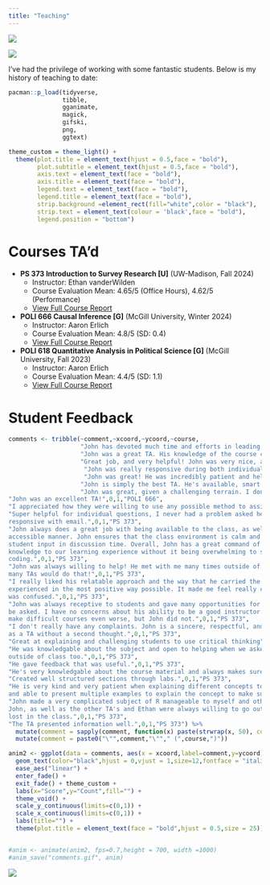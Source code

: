 ```yaml
---
title: "Teaching"
---
```


::: {.column-margin}
![](images/image_palletes_vertical.JPG)
::: 

::: {.column-margin}
![](images/image_fence.JPG)
::: 


I've had the privilege of working with some fantastic students. Below is my history of teaching to date:

```r
pacman::p_load(tidyverse,
               tibble,
               gganimate,
               magick,
               gifski,
               png,
               ggtext)

theme_custom = theme_light() + 
  theme(plot.title = element_text(hjust = 0.5,face = "bold"),
        plot.subtitle = element_text(hjust = 0.5,face = "bold"),
        axis.text = element_text(face = "bold"),
        axis.title = element_text(face = "bold"),
        legend.text = element_text(face = "bold"),
        legend.title = element_text(face = "bold"),
        strip.background =element_rect(fill="white",color = "black"),
        strip.text = element_text(colour = 'black',face = "bold"),
        legend.position = "bottom")

```

# Courses TA'd


  - **PS 373 Introduction to Survey Research [U]** (UW-Madison, Fall 2024)
    - Instructor: Ethan vanderWilden
    - Course Evaluation Mean: 4.65/5 (Office Hours), 4.62/5 (Performance)
    - [View Full Course Report](ps373_fall2024.qmd)
  - **POLI 666 Causal Inference [G]** (McGill University, Winter 2024)
    - Instructor: Aaron Erlich
    - Course Evaluation Mean: 4.8/5 (SD: 0.4)
    - [View Full Course Report](poli666_winter2024.qmd)
  - **POLI 618 Quantitative Analysis in Political Science [G]** (McGill University, Fall 2023) 
    - Instructor: Aaron Erlich
    - Course Evaluation Mean: 4.4/5 (SD: 1.1)
    - [View Full Course Report](poli618_fall2023.qmd)
  
# Student Feedback
```r

comments <- tribble(~comment,~xcoord,~ycoord,~course,
                    "John has devoted much time and efforts in leading the lab and providing super useful code; he's also welcoming students for asking questions and discussing their own project.  He really fulfilled this job and even went beyond it.",0,1,"POLI 666",
                    "John was a great TA. His knowledge of the course content was exceptional.  He was able to effectively communication complex coding techniques with the class during labs and was always available to answer questions. It was also evident that he is really passionate about causal inference.",0,1,"POLI 666",
                    "Great job, and very helpful! John was very nice, approachable and knowledgeable.",0,1,"POLI 618",
                     "John was really responsive during both individual consultations  and email questions. He was really helpful and labs with him  were super handy for solving homeworks.",0,1,"POLI 618",
                     "John was great! He was incredibly patient and helpful,  and we really appreciated the labs he led.",0,1,"POLI 618",
                    "John is simply the best TA. He's available, smart  and actually knows what he's talking about. Those things are not  given in most TAs.",0,1,"POLI 618",
                    "John was great, given a challenging terrain. I don’t think he should  have been the primary source of coding knowledge for this class, but that was how it was structured, and given that undue responsibility, I thought John did very well. It would have been better to go over more of the homework related coding – for instance, if we could have gone over how to properly do each aspect of the homework after it was graded. But I understand that given the amount of coding material he had to cover,  doing such review wasn’t possible in the time. More feedback on homework’s overall  would have been helpful also.",0,1,"POLI 618",
"John was an excellent TA!",0,1,"POLI 666",
"I appreciated how they were willing to use any possible method to assist, including outside of class material.",0,1,"PS 373",
"Super helpful for individual questions, I never had a problem asked he answered my questions. Also, very
responsive with email.",0,1,"PS 373",
"John always does a great job with being available to the class, as well as explaining core concepts in an
accessible manner. John ensures that the class environment is calm and productive, while still allowing for
student input in discussion time. Overall, John has a great command of the material and was able to apply his
knowledge to our learning experience without it being overwhelming to students who are still learning about
coding.",0,1,"PS 373",
"John was always willing to help! He met with me many times outside of the usual hours to help me out. Not
many TAs would do that!",0,1,"PS 373",
"I really liked his relatable approach and the way that he carried the classroom, it was unlike anything I have
experienced in the most positive way possible. It made me feel really comfortable to ask questions whenever I
was confused.",0,1,"PS 373",
"John was always receptive to students and gave many opportunities for help to be requested and questions to
be asked. I have no concerns about his ability to be a good instructor. This was a tough class for me. Some TAs
make difficult courses even worse, but John did not.",0,1,"PS 373",
"I don't really have any complaints. John is a sincere, respectful, and knowledgeable TA, I would recommend him
as a TA without a second thought.",0,1,"PS 373",
"Great at explaining and challenging students to use critical thinking",0,1,"PS 373",
"He was knowledgable about the subject and open to helping when we asked. He made sure to be available
outside of class too.",0,1,"PS 373",
"He gave feedback that was useful.",0,1,"PS 373",
"He's very knowledgable about the course material and always makes sure that we are on the right path.",0,1,"PS 373",
"Created well structured sections through labs.",0,1,"PS 373",
"He is very kind and very patient when explaining different concepts to us. He is very knowledgable on the topic
and able to present multiple examples to explain the concept to make sure we have a full understanding.",0,1,"PS 373",
"John made a very complicated subject of R manageable to myself and others who have never used R before.
John, as well as the other TA's and Ethan were always willing to go out of their way if anyone was confused or
lost in the class.",0,1,"PS 373",
"The TA presented information well.",0,1,"PS 373") %>% 
  mutate(comment = sapply(comment, function(x) paste(strwrap(x, 50), collapse = "\n"))) |> 
  mutate(comment = paste0("\"",comment,"\""," (",course,")"))

anim2 <- ggplot(data = comments, aes(x = xcoord,label=comment,y=ycoord))  +
  geom_text(color="black",hjust = 0,vjust = 1,size=12,fontface = "italic")  + transition_manual(comment,cumulative = F) +
  ease_aes("linear") +
  enter_fade() +
  exit_fade() + theme_custom + 
  labs(x="Score",y="Count",fill="") +
  theme_void() + 
  scale_y_continuous(limits=c(0,1)) + 
  scale_x_continuous(limits=c(0,1)) + 
  labs(title="") + 
  theme(plot.title = element_text(face = "bold",hjust = 0.5,size = 25))


#anim <- animate(anim2, fps=0.7,height = 700, width =1000)
#anim_save("comments.gif", anim) 

```
![](comments.gif)
